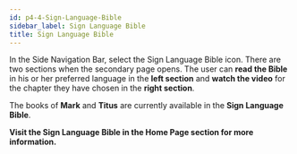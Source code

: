 ```yaml
---
id: p4-4-Sign-Language-Bible
sidebar_label: Sign Language Bible
title: Sign Language Bible
---
```


In the Side Navigation Bar, select the Sign Language Bible icon. There are two sections when the secondary page opens. The user can **read the Bible** in his or her preferred language in the **left section** and **watch the video** for the chapter they have chosen in the **right section**. 

The books of **Mark** and **Titus** are currently available in the **Sign Language Bible**.

**Visit the Sign Language Bible in the Home Page section for more information.**

